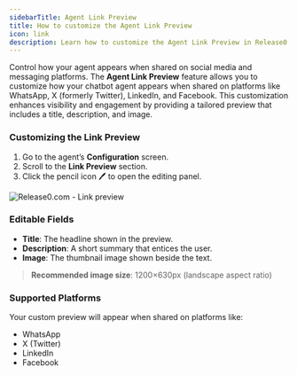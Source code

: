 ```yaml
---
sidebarTitle: Agent Link Preview
title: How to customize the Agent Link Preview
icon: link  
description: Learn how to customize the Agent Link Preview in Release0 to control how your chatbot appears when shared on social media and messaging platforms. This guide covers editing titles, descriptions, and images for optimal link visibility.
---
```


Control how your agent appears when shared on social media and messaging platforms.
The **Agent Link Preview** feature allows you to customize how your chatbot agent appears when shared on platforms like WhatsApp, X (formerly Twitter), LinkedIn, and Facebook. This customization enhances visibility and engagement by providing a tailored preview that includes a title, description, and image.

### Customizing the Link Preview

1. Go to the agent’s **Configuration** screen.
2. Scroll to the **Link Preview** section.
3. Click the pencil icon 🖊️ to open the editing panel.

<Frame style={{ maxWidth: '400px' }}>
  <img src="/images/agent-settings/agent-link-preview.png" alt="Release0.com - Link preview" />
</Frame>

### Editable Fields

- **Title**: The headline shown in the preview.
- **Description**: A short summary that entices the user.
- **Image**: The thumbnail image shown beside the text.

> **Recommended image size**: 1200×630px (landscape aspect ratio)

### Supported Platforms

Your custom preview will appear when shared on platforms like:
- WhatsApp
- X (Twitter)
- LinkedIn
- Facebook
